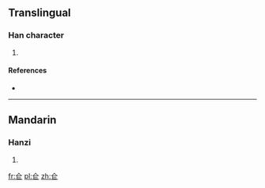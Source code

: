 ==Translingual==

===Han character===
{{Han char|rn=9|rad=人|as=04|sn=6|four=|canj=人尸一 (OSM)}}

# {{defn|Han|sort=人04}}

====References====
* {{Han ref|kx=0094.230|dkj=00415|dj=0200.140|hdz=10116.050|uh=4EFA|ud=20218}}

----

==Mandarin==

===Hanzi===
{{cmn-hanzi|pin=[[cāng]] ([[cang1]])|wg=ts'ang<sup>1</sup>}}

# {{defn|Mandarin|sort=人04}}

[[fr:仺]]
[[pl:仺]]
[[zh:仺]]